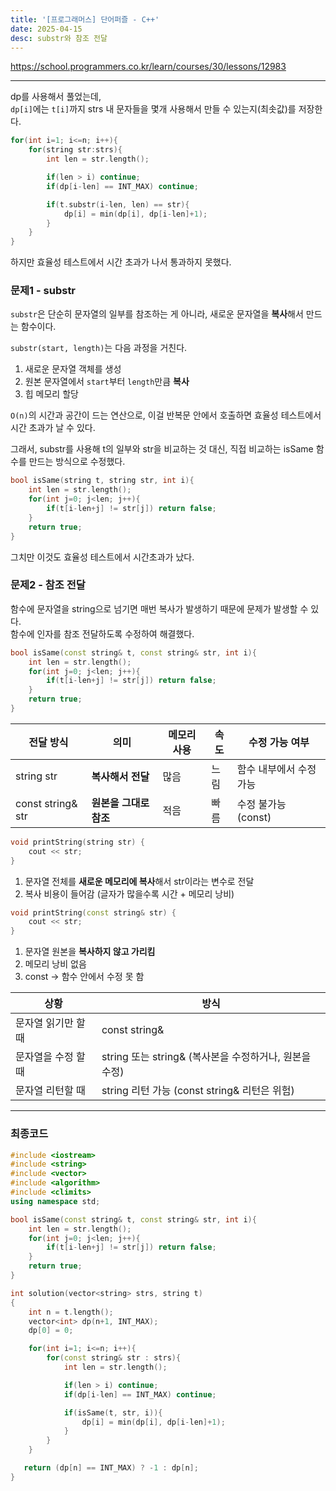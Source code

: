 ```yaml
---
title: '[프로그래머스] 단어퍼즐 - C++'
date: 2025-04-15
desc: substr와 참조 전달
---
```


https://school.programmers.co.kr/learn/courses/30/lessons/12983

---

dp를 사용해서 풀었는데,<br/>
`dp[i]`에는 `t[i]`까지 strs 내 문자들을 몇개 사용해서 만들 수 있는지(최솟값)를 저장한다.

```cpp
for(int i=1; i<=n; i++){
    for(string str:strs){
        int len = str.length();

        if(len > i) continue;
        if(dp[i-len] == INT_MAX) continue;

        if(t.substr(i-len, len) == str){
            dp[i] = min(dp[i], dp[i-len]+1);
        }
    }
}
```

하지만 효율성 테스트에서 시간 초과가 나서 통과하지 못했다.

### 문제1 - substr

`substr`은 단순히 문자열의 일부를 참조하는 게 아니라, 새로운 문자열을 **복사**해서 만드는 함수이다.

`substr(start, length)`는 다음 과정을 거친다.

1. 새로운 문자열 객체를 생성
2. 원본 문자열에서 `start`부터 `length`만큼 **복사**
3. 힙 메모리 할당

`O(n)`의 시간과 공간이 드는 연산으로, 이걸 반복문 안에서 호출하면 효율성 테스트에서 시간 초과가 날 수 있다.

그래서, substr를 사용해 t의 일부와 str을 비교하는 것 대신, 직접 비교하는 isSame 함수를 만드는 방식으로 수정했다.

```cpp
bool isSame(string t, string str, int i){
    int len = str.length();
    for(int j=0; j<len; j++){
        if(t[i-len+j] != str[j]) return false;
    }
    return true;
}
```

그치만 이것도 효율성 테스트에서 시간초과가 났다.

### 문제2 - 참조 전달

함수에 문자열을 string으로 넘기면 매번 복사가 발생하기 때문에 문제가 발생할 수 있다.<br/>
함수에 인자를 참조 전달하도록 수정하여 해결했다.

```cpp
bool isSame(const string& t, const string& str, int i){
    int len = str.length();
    for(int j=0; j<len; j++){
        if(t[i-len+j] != str[j]) return false;
    }
    return true;
}
```

| **전달 방식**     | **의미**               | **메모리 사용** | **속도** | **수정 가능 여부**      |
| ----------------- | ---------------------- | --------------- | -------- | ----------------------- |
| string str        | **복사해서 전달**      | 많음            | 느림     | 함수 내부에서 수정 가능 |
| const string& str | **원본을 그대로 참조** | 적음            | 빠름     | 수정 불가능 (const)     |

```cpp
void printString(string str) {
	cout << str;
}
```

1. 문자열 전체를 **새로운 메모리에 복사**해서 str이라는 변수로 전달
2. 복사 비용이 들어감 (글자가 많을수록 시간 + 메모리 낭비)

```cpp
void printString(const string& str) {
	cout << str;
}
```

1. 문자열 원본을 **복사하지 않고 가리킴**
2. 메모리 낭비 없음
3. const -> 함수 안에서 수정 못 함

| 상황                | 방식                                                   |
| ------------------- | ------------------------------------------------------ |
| 문자열 읽기만 할 때 | const string&                                          |
| 문자열을 수정 할 때 | string 또는 string& (복사본을 수정하거나, 원본을 수정) |
| 문자열 리턴할 때    | string 리턴 가능 (const string& 리턴은 위험)           |

---

### 최종코드

```cpp
#include <iostream>
#include <string>
#include <vector>
#include <algorithm>
#include <climits>
using namespace std;

bool isSame(const string& t, const string& str, int i){
    int len = str.length();
    for(int j=0; j<len; j++){
        if(t[i-len+j] != str[j]) return false;
    }
    return true;
}

int solution(vector<string> strs, string t)
{
    int n = t.length();
    vector<int> dp(n+1, INT_MAX);
    dp[0] = 0;

    for(int i=1; i<=n; i++){
        for(const string& str : strs){
            int len = str.length();

            if(len > i) continue;
            if(dp[i-len] == INT_MAX) continue;

            if(isSame(t, str, i)){
                dp[i] = min(dp[i], dp[i-len]+1);
            }
        }
    }

   return (dp[n] == INT_MAX) ? -1 : dp[n];
}
```

